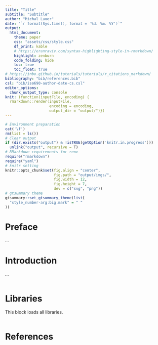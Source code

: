 ```yaml
---
title: "Title"
subtitle: "Subtitle"
author: "Michal Lauer"
date: "`r format(Sys.time(), format = '%d. %m. %Y')`"
output:
  html_document:
    theme: paper
    css: "assets/css/style.css"
    df_print: kable
    # https://eranraviv.com/syntax-highlighting-style-in-rmarkdown/
    highlight: zenburn
    code_folding: hide
    toc: true
    toc_float: true
# https://inbo.github.io/tutorials/tutorials/r_citations_markdown/
bibliography: "bib/references.bib"
csl: "bib/iso690-author-date-cs.csl"
editor_options: 
  chunk_output_type: console
knit: (function(inputFile, encoding) {
  rmarkdown::render(inputFile,
                    encoding = encoding,
                    output_dir = "output/")})
---
```

```r
# Environment preparation
cat('\f')
rm(list = ls())
# Clear output
if (dir.exists("output") & !isTRUE(getOption('knitr.in.progress')))
  unlink("output", recursive = T)
# RMarkdown requirements for renv
require("rmarkdown")
require("yaml")
# knitr setting
knitr::opts_chunk$set(fig.align = "center",
                      fig.path = "output/imgs/",
                      fig.width = 12,
                      fig.height = 7,
                      dev = c("svg", "png"))
# gtsummary theme
gtsummary::set_gtsummary_theme(list(
  "style_number-arg:big.mark" = " "
))
```

# Preface

...

# Introduction

...

```r

```

# Libraries

This block loads all libraries.

```r

```

# References
